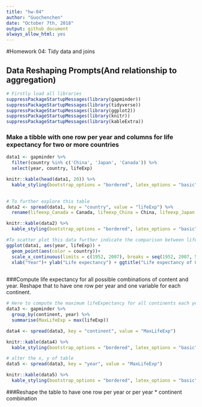 ```yaml
---
title: "hw-04"
author: "Guochenchen"
date: "October 7th, 2018"
output: github_document
always_allow_html: yes
---
```



#Homework 04: Tidy data and joins

## Data Reshaping Prompts(And relationship to aggregation)

```r
# Firstly load all libraries
suppressPackageStartupMessages(library(gapminder))
suppressPackageStartupMessages(library(tidyverse))
suppressPackageStartupMessages(library(ggplot2))
suppressPackageStartupMessages(library(knitr))
suppressPackageStartupMessages(library(kableExtra))
```
### Make a tibble with one row per year and columns for life expectancy for two or more countries
```r
data1 <- gapminder %>% 
  filter(country %in% c('China', 'Japan', 'Canada')) %>% 
  select(year, country, lifeExp)

knitr::kable(head(data1, 20)) %>% 
  kable_styling(bootstrap_options = "bordered", latex_options = "basic", full_width = F)
  

# To further explore this table
data2 <- spread(data1, key = "country", value = "lifeExp") %>% 
  rename(lifeexp_Canada = Canada, lifeexp_China = China, lifeexp_Japan = Japan)

knitr::kable(data2) %>% 
  kable_styling(bootstrap_options = "bordered", latex_options = "basic", full_width = F)

#To scatter plot this data further indicate the comparison between lifeexp of these three countries
ggplot(data1, aes(year, lifeExp)) +
  geom_point(aes(color = country))+
  scale_x_continuous(limits = c(1952, 2007), breaks = seq(1952, 2007, 5))+
  xlab("Year")+ ylab("Life expectancy") + ggtitle("Life expectancy of Canada, China and Japan")
  
```

###Compute life expectancy for all possible combinations of content and year. Reshape that to have one row per year and one variable for each continent.
```r
# Here to compute the maximum lifeExpectancy for all continents each year
data3 <- gapminder %>% 
  group_by(continent, year) %>% 
  summarise(MaxLifeExp = max(lifeExp))

data4 <- spread(data3, key = "continent", value = "MaxLifeExp")

knitr::kable(data4) %>% 
  kable_styling(bootstrap_options = "bordered", latex_options = "basic", full_width = F)

# alter the x, y of table 
data5 <- spread(data3, key = "year", value = "MaxLifeExp")

knitr::kable(data5) %>% 
  kable_styling(bootstrap_options = "bordered", latex_options = "basic", full_width = F)
```
###Reshape the table to have one row per year or per year * continent combination
```r

```
###

